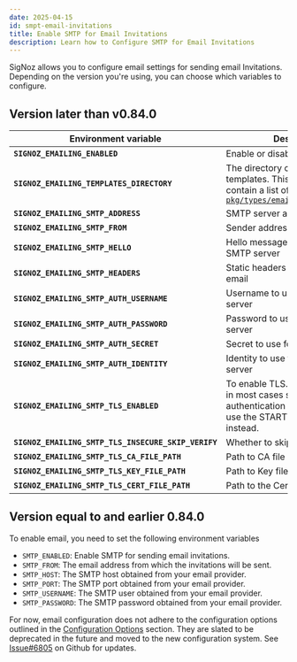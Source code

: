 ```yaml
---
date: 2025-04-15
id: smpt-email-invitations
title: Enable SMTP for Email Invitations
description: Learn how to Configure SMTP for Email Invitations
---
```


SigNoz allows you to configure email settings for sending email Invitations. Depending on the version you're using, you can choose which variables to configure.


## Version later than v0.84.0

| Environment variable                                | Description                                                                                                                                |
| --------------------------------------------------- | ------------------------------------------------------------------------------------------------------------------------------------------ |
| **`SIGNOZ_EMAILING_ENABLED`**                       | Enable or disable emailing                                                                                                                 |
| **`SIGNOZ_EMAILING_TEMPLATES_DIRECTORY`**           | The directory containing the email templates. This directory should contain a list of files defined at [`pkg/types/emailtypes/template.go`](https://github.com/SigNoz/signoz/blob/9e13245d1b2781a193b718b6ca43d79691b82df2/pkg/types/emailtypes/template.go) |
| **`SIGNOZ_EMAILING_SMTP_ADDRESS`**                  | SMTP server address (host:port)                                                                                                           |
| **`SIGNOZ_EMAILING_SMTP_FROM`**                     | Sender address                                                                                                                             |
| **`SIGNOZ_EMAILING_SMTP_HELLO`**                    | Hello message to use for the SMTP server                                                                                                   |
| **`SIGNOZ_EMAILING_SMTP_HEADERS`**                  | Static headers to send with the email                                                                                                      |
| **`SIGNOZ_EMAILING_SMTP_AUTH_USERNAME`**            | Username to use for the SMTP server                                                                                                        |
| **`SIGNOZ_EMAILING_SMTP_AUTH_PASSWORD`**            | Password to use for the SMTP server                                                                                                        |
| **`SIGNOZ_EMAILING_SMTP_AUTH_SECRET`**              | Secret to use for the SMTP server                                                                                                          |
| **`SIGNOZ_EMAILING_SMTP_AUTH_IDENTITY`**            | Identity to use for the SMTP server                                                                                                        |
| **`SIGNOZ_EMAILING_SMTP_TLS_ENABLED`**              | To enable TLS. It should be false in most cases since the authentication mechanism should use the STARTTLS extension instead.              |
| **`SIGNOZ_EMAILING_SMTP_TLS_INSECURE_SKIP_VERIFY`** | Whether to skip TLS verification                                                                                                           |
| **`SIGNOZ_EMAILING_SMTP_TLS_CA_FILE_PATH`**         | Path to CA file                                                                                                                            |
| **`SIGNOZ_EMAILING_SMTP_TLS_KEY_FILE_PATH`**        | Path to Key file                                                                                                                           |
| **`SIGNOZ_EMAILING_SMTP_TLS_CERT_FILE_PATH`**       | Path to the Certificate file                                                                                                               |

## Version equal to and earlier 0.84.0

To enable email, you need to set the following environment variables

- `SMTP_ENABLED`: Enable SMTP for sending email invitations.
- `SMTP_FROM`: The email address from which the invitations will be sent.
- `SMTP_HOST`: The SMTP host obtained from your email provider.
- `SMTP_PORT`: The SMTP port obtained from your email provider.
- `SMTP_USERNAME`: The SMTP user obtained from your email provider.
- `SMTP_PASSWORD`: The SMTP password obtained from your email provider.

<Admonition type="warning">

For now, email configuration does not adhere to the configuration options outlined in the [Configuration Options](#configuration-options) section. They are slated to be deprecated in the future and moved to the new configuration system. See [Issue#6805](https://github.com/SigNoz/signoz/issues/6805) on Github for updates.

</Admonition>